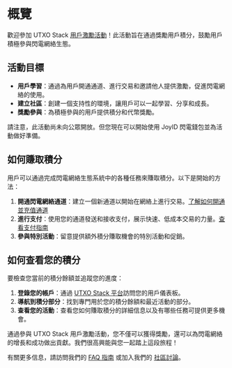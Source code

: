 # 概覽

歡迎參加 UTXO Stack [用戶激勵活動](https://www.utxostack.network/airdrop)！此活動旨在通過獎勵用戶積分，鼓勵用戶積極參與閃電網絡生態。

## 活動目標

- **用戶學習**：通過為用戶開通通道、進行交易和邀請他人提供激勵，促進閃電網絡的使用。
- **建立社區**：創建一個支持性的環境，讓用戶可以一起學習、分享和成長。
- **獎勵參與**：為積極參與的用戶提供積分和代幣獎勵。

請注意，此活動尚未向公眾開放。但您現在可以開始使用 JoyID 閃電錢包並為活動做好準備。

[//]: # (<!--)
## 如何賺取積分

用戶可以通過完成閃電網絡生態系統中的各種任務來賺取積分。以下是開始的方法：

1. **開通閃電網絡通道**：建立一個新通道以開始在網絡上進行交易。[了解如何開通並充值通道](./open-and-fund-your-channel.md)
2. **進行支付**：使用您的通道發送和接收支付，展示快速、低成本交易的力量。[查看支付指南](./make-payments.md)
3. **參與特別活動**：留意提供額外積分賺取機會的特別活動和促銷。

## 如何查看您的積分

要檢查您當前的積分餘額並追蹤您的進度：

1. **登錄您的帳戶**：通過 [UTXO Stack 平台](https://www.utxostack.network/)訪問您的用戶儀表板。
2. **導航到積分部分**：找到專門用於您的積分餘額和最近活動的部分。
3. **查看您的活動**：查看您如何賺取積分的詳細信息以及有哪些任務可提供更多機會。

[//]: # (-->)

通過參與 UTXO Stack 用戶激勵活動，您不僅可以獲得獎勵，還可以為閃電網絡的增長和成功做出貢獻。我們很高興能與您一起踏上這段旅程！

有關更多信息，請訪問我們的 [FAQ 指南](/faqs) 或加入我們的 [社區討論](https://t.me/utxo_stack)。
